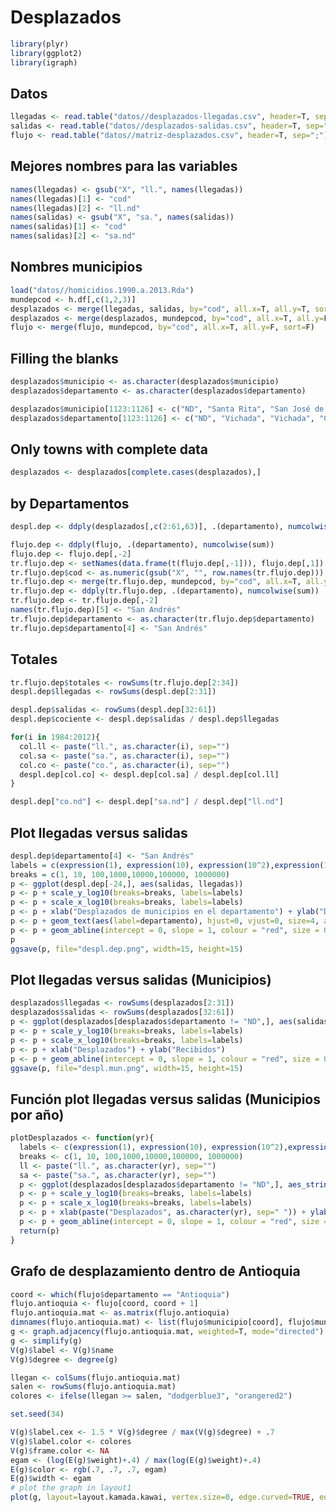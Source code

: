 Desplazados
========================================================

```r
library(plyr)
library(ggplot2)
library(igraph)
```

## Datos

```r
llegadas <- read.table("datos//desplazados-llegadas.csv", header=T, sep=";")
salidas <- read.table("datos//desplazados-salidas.csv", header=T, sep=";")
flujo <- read.table("datos//matriz-desplazados.csv", header=T, sep=";")
```

## Mejores nombres para las variables

```r
names(llegadas) <- gsub("X", "ll.", names(llegadas))
names(llegadas)[1] <- "cod"
names(llegadas)[2] <- "ll.nd"
names(salidas) <- gsub("X", "sa.", names(salidas))
names(salidas)[1] <- "cod"
names(salidas)[2] <- "sa.nd"
```

## Nombres municipios

```r

load("datos//homicidios.1990.a.2013.Rda")
mundepcod <- h.df[,c(1,2,3)]
desplazados <- merge(llegadas, salidas, by="cod", all.x=T, all.y=T, sort=F)
desplazados <- merge(desplazados, mundepcod, by="cod", all.x=T, all.y=F, sort=F)
flujo <- merge(flujo, mundepcod, by="cod", all.x=T, all.y=F, sort=F)
```

## Filling the blanks

```r
desplazados$municipio <- as.character(desplazados$municipio)
desplazados$departamento <- as.character(desplazados$departamento)

desplazados$municipio[1123:1126] <- c("ND", "Santa Rita", "San José de Ocune", "Belén de Bajirá")
desplazados$departamento[1123:1126] <- c("ND", "Vichada", "Vichada", "Chocó")
```

## Only towns with complete data

```r
desplazados <- desplazados[complete.cases(desplazados),]
```

## by Departamentos

```r
despl.dep <- ddply(desplazados[,c(2:61,63)], .(departamento), numcolwise(sum))

flujo.dep <- ddply(flujo, .(departamento), numcolwise(sum))
flujo.dep <- flujo.dep[,-2]
tr.flujo.dep <- setNames(data.frame(t(flujo.dep[,-1])), flujo.dep[,1])
tr.flujo.dep$cod <- as.numeric(gsub("X", "", row.names(tr.flujo.dep)))
tr.flujo.dep <- merge(tr.flujo.dep, mundepcod, by="cod", all.x=T, all.y=F, sort=F)
tr.flujo.dep <- ddply(tr.flujo.dep, .(departamento), numcolwise(sum))
tr.flujo.dep <- tr.flujo.dep[,-2]
names(tr.flujo.dep)[5] <- "San Andrés"
tr.flujo.dep$departamento <- as.character(tr.flujo.dep$departamento)
tr.flujo.dep$departamento[4] <- "San Andrés"
```

## Totales

```r

tr.flujo.dep$totales <- rowSums(tr.flujo.dep[2:34])
despl.dep$llegadas <- rowSums(despl.dep[2:31])

despl.dep$salidas <- rowSums(despl.dep[32:61])
despl.dep$cociente <- despl.dep$salidas / despl.dep$llegadas

for(i in 1984:2012){
  col.ll <- paste("ll.", as.character(i), sep="")
  col.sa <- paste("sa.", as.character(i), sep="")
  col.co <- paste("co.", as.character(i), sep="")
  despl.dep[col.co] <- despl.dep[col.sa] / despl.dep[col.ll] 
}

despl.dep["co.nd"] <- despl.dep["sa.nd"] / despl.dep["ll.nd"]

```

## Plot llegadas versus salidas

```r
despl.dep$departamento[4] <- "San Andrés"
labels = c(expression(1), expression(10), expression(10^2),expression(10^3),expression(10^4),expression(10^5), expression(10^6))
breaks = c(1, 10, 100,1000,10000,100000, 1000000)
p <- ggplot(despl.dep[-24,], aes(salidas, llegadas)) 
p <- p + scale_y_log10(breaks=breaks, labels=labels) 
p <- p + scale_x_log10(breaks=breaks, labels=labels)
p <- p + xlab("Desplazados de municipios en el departamento") + ylab("Desplazados a municipios en el departamento") 
p <- p + geom_text(aes(label=departamento), hjust=0, vjust=0, size=4, angle=-45)
p <- p + geom_abline(intercept = 0, slope = 1, colour = "red", size = 0.2)
p
ggsave(p, file="despl.dep.png", width=15, height=15)

```

## Plot llegadas versus salidas (Municipios)

```r

desplazados$llegadas <- rowSums(desplazados[2:31])
desplazados$salidas <- rowSums(desplazados[32:61])
p <- ggplot(desplazados[desplazados$departamento != "ND",], aes(salidas, llegadas)) + geom_point(aes(colour=departamento))
p <- p + scale_y_log10(breaks=breaks, labels=labels) 
p <- p + scale_x_log10(breaks=breaks, labels=labels)
p <- p + xlab("Desplazados") + ylab("Recibidos") 
p <- p + geom_abline(intercept = 0, slope = 1, colour = "red", size = 0.2)
ggsave(p, file="despl.mun.png", width=15, height=15)

```

## Función plot llegadas versus salidas (Municipios por año)

```r
plotDesplazados <- function(yr){
  labels <- c(expression(1), expression(10), expression(10^2),expression(10^3),expression(10^4),expression(10^5), expression(10^6))
  breaks <- c(1, 10, 100,1000,10000,100000, 1000000)
  ll <- paste("ll.", as.character(yr), sep="")
  sa <- paste("sa.", as.character(yr), sep="")
  p <- ggplot(desplazados[desplazados$departamento != "ND",], aes_string(x=sa, y=ll)) + geom_point(aes(colour=departamento))
  p <- p + scale_y_log10(breaks=breaks, labels=labels) 
  p <- p + scale_x_log10(breaks=breaks, labels=labels)
  p <- p + xlab(paste("Desplazados", as.character(yr), sep=" ")) + ylab(paste("Recibidos", as.character(yr), sep=" ")) 
  p <- p + geom_abline(intercept = 0, slope = 1, colour = "red", size = 0.2)
  return(p)
}
```

## Grafo de desplazamiento dentro de Antioquia

```r
coord <- which(flujo$departamento == "Antioquia")
flujo.antioquia <- flujo[coord, coord + 1]
flujo.antioquia.mat <- as.matrix(flujo.antioquia)
dimnames(flujo.antioquia.mat) <- list(flujo$municipio[coord], flujo$municipio[coord])
g <- graph.adjacency(flujo.antioquia.mat, weighted=T, mode="directed")
g <- simplify(g)
V(g)$label <- V(g)$name
V(g)$degree <- degree(g)

llegan <- colSums(flujo.antioquia.mat)
salen <- rowSums(flujo.antioquia.mat)
colores <- ifelse(llegan >= salen, "dodgerblue3", "orangered2")

set.seed(34)

V(g)$label.cex <- 1.5 * V(g)$degree / max(V(g)$degree) + .7
V(g)$label.color <- colores
V(g)$frame.color <- NA
egam <- (log(E(g)$weight)+.4) / max(log(E(g)$weight)+.4)
E(g)$color <- rgb(.7, .7, .7, egam)
E(g)$width <- egam
# plot the graph in layout1
plot(g, layout=layout.kamada.kawai, vertex.size=0, edge.curved=TRUE, edge.arrow.size=.1)
```
